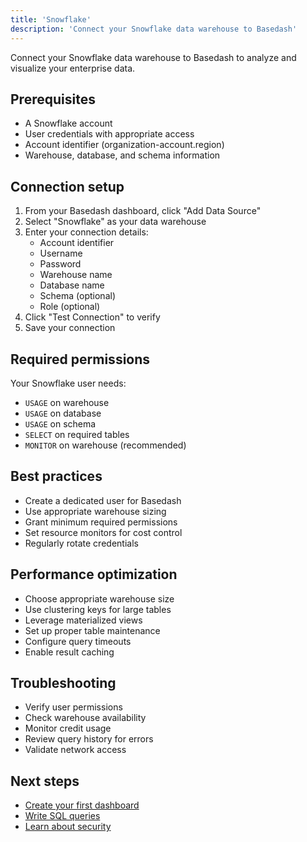 ```yaml
---
title: 'Snowflake'
description: 'Connect your Snowflake data warehouse to Basedash'
---
```


Connect your Snowflake data warehouse to Basedash to analyze and visualize your enterprise data.

## Prerequisites
- A Snowflake account
- User credentials with appropriate access
- Account identifier (organization-account.region)
- Warehouse, database, and schema information

## Connection setup
1. From your Basedash dashboard, click "Add Data Source"
2. Select "Snowflake" as your data warehouse
3. Enter your connection details:
   - Account identifier
   - Username
   - Password
   - Warehouse name
   - Database name
   - Schema (optional)
   - Role (optional)
4. Click "Test Connection" to verify
5. Save your connection

## Required permissions
Your Snowflake user needs:
- `USAGE` on warehouse
- `USAGE` on database
- `USAGE` on schema
- `SELECT` on required tables
- `MONITOR` on warehouse (recommended)

## Best practices
- Create a dedicated user for Basedash
- Use appropriate warehouse sizing
- Grant minimum required permissions
- Set resource monitors for cost control
- Regularly rotate credentials

## Performance optimization
- Choose appropriate warehouse size
- Use clustering keys for large tables
- Leverage materialized views
- Set up proper table maintenance
- Configure query timeouts
- Enable result caching

## Troubleshooting
- Verify user permissions
- Check warehouse availability
- Monitor credit usage
- Review query history for errors
- Validate network access

## Next steps
- [Create your first dashboard](/getting-started/create-dashboard)
- [Write SQL queries](/getting-started/sql-editor)
- [Learn about security](/essentials/security)
